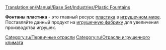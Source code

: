 [[Translation:en/Manual/Base Set/Industries/Plastic Fountains]]

{{ru/Промышленность| Изображение=PlasticFountains.png
| имя=Фонтаны пластика
| Климат=[[ru/Manual/Климат|Игрушечный]]
| Принимает=ничего
| Производит=[[ru/Manual/Base Set/Cargos/Пластик|Пластик]]
| Примечания=Не представлен в других [[ru/Manual/Климат|климатах]].
}}

'''Фонтаны пластика''' - это главный ресурс [[ru/Manual/Base Set/Cargos/Пластик|пластика]] в [[ru/Manual/Климат|игрушечном мире]]. Поставляйте данный продукт на [[ru/Manual/Base Set/Industries/Завод игрушек|игрушечную фабрику]] для увеличения производства игрушек.

{{ru/Navbox Промышленность}}

[[Category:ru/Первичные отрасли]]
[[Category:ru/Отрасли игрушечного климата]]